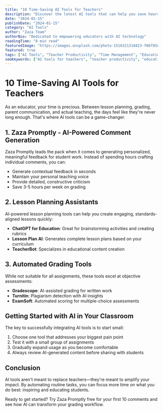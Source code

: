 ```yaml
---
title: "10 Time-Saving AI Tools for Teachers"
description: "Discover the latest AI tools that can help you save hours every week in lesson planning and grading."
date: "2024-01-15"
publishDate: "2024-01-15"
category: "AI Tools"
author: "Zaza Team"
authorBio: "Dedicated to empowering educators with AI technology"
readingTime: "8 min read"
featuredImage: "https://images.unsplash.com/photo-1516321318423-f06f85e504b3?w=800&h=400&fit=crop"
featured: true
tags: ["AI Tools", "Teacher Productivity", "Time Management", "Education Technology"]
seoKeywords: ["AI tools for teachers", "teacher productivity", "educational technology", "time-saving tools"]
---
```


# 10 Time-Saving AI Tools for Teachers

As an educator, your time is precious. Between lesson planning, grading, parent communication, and actual teaching, the days feel like they're never long enough. That's where AI tools can be a game-changer.

## 1. Zaza Promptly - AI-Powered Comment Generation

Zaza Promptly leads the pack when it comes to generating personalized, meaningful feedback for student work. Instead of spending hours crafting individual comments, you can:

- Generate contextual feedback in seconds
- Maintain your personal teaching voice
- Provide detailed, constructive criticism
- Save 3-5 hours per week on grading

## 2. Lesson Planning Assistants

AI-powered lesson planning tools can help you create engaging, standards-aligned lessons quickly:

- **ChatGPT for Education**: Great for brainstorming activities and creating rubrics
- **Lesson Plan AI**: Generates complete lesson plans based on your curriculum
- **TeacherBot**: Specializes in educational content creation

## 3. Automated Grading Tools

While not suitable for all assignments, these tools excel at objective assessments:

- **Gradescope**: AI-assisted grading for written work
- **Turnitin**: Plagiarism detection with AI insights
- **ExamSoft**: Automated scoring for multiple-choice assessments

## Getting Started with AI in Your Classroom

The key to successfully integrating AI tools is to start small:

1. Choose one tool that addresses your biggest pain point
2. Test it with a small group of assignments
3. Gradually expand usage as you become comfortable
4. Always review AI-generated content before sharing with students

## Conclusion

AI tools aren't meant to replace teachers—they're meant to amplify your impact. By automating routine tasks, you can focus more time on what you do best: inspiring and educating students.

Ready to get started? Try Zaza Promptly free for your first 10 comments and see how AI can transform your grading workflow.